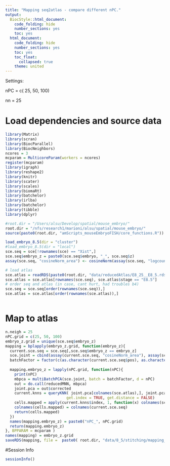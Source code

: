 ```yaml
---
title: "Mapping seq2atlas - compare different nPC."
output:
  BiocStyle::html_document:
    code_folding: hide
    number_sections: yes
    toc: yes  
  html_document:
    code_folding: hide
    number_sections: yes
    toc: yes
    toc_float:
      collapsed: true
    theme: united
---
```


Settings:

nPC = c( 25, 50, 100)

nn = 25

# Load dependencies and source data

```r

library(Matrix)
library(scran)
library(BiocParallel)
library(BiocNeighbors)
ncores = 3
mcparam = MulticoreParam(workers = ncores)
register(mcparam)
library(igraph)
library(reshape2)
library(knitr)
library(scater)
library(scales)
library(biomaRt)
library(batchelor)
library(irlba)
library(batchelor)
library(tibble)
library(dplyr)

#root.dir = "/Users/alsu/Develop/spatial/mouse_embryo/"
root.dir = "/nfs/research1/marioni/alsu/spatial/mouse_embryo/"
source(paste0(root.dir, "amScripts_mouseEmbryoFISH/core_functions.R"))

load_embryo_8.5(dir = "cluster")
#load_embryo_8.5(dir = "local")
sce.seq = sce[!rownames(sce) == "Xist",]
sce.seq$embryo_z = paste0(sce.seq$embryo, "_", sce.seq$z)
assay(sce.seq, "cosineNorm_area") <- cosineNorm(assay(sce.seq, "logcounts_area"))

# load atlas 
sce.atlas = readRDS(paste0(root.dir, "data/reducedAtlas/E8_25__E8_5.rds"))
sce.atlas = sce.atlas[rownames(sce.seq), sce.atlas$stage == "E8.5"]
# order seq and atlas (in case, cant hurt, had troubles b4)
sce.seq = sce.seq[order(rownames(sce.seq)),]
sce.atlas = sce.atlas[order(rownames(sce.atlas)),]



```

# Map to atlas

```r


n.neigh = 25
nPC.grid = c(25, 50, 100)
embryo_z.grid = unique(sce.seq$embryo_z)
mapping = bplapply(embryo_z.grid, function(embryo_z){
  current.sce.seq = sce.seq[,sce.seq$embryo_z == embryo_z]
  sce.joint = cbind(assay(current.sce.seq, "cosineNorm_area"), assay(sce.atlas, "cosineNorm"))
  batchFactor = factor(c(as.character(current.sce.seq$pos), as.character(sce.atlas$sample)))
  
  mapping.embryo_z = lapply(nPC.grid, function(nPC){
    print(nPC)
    mbpca = multiBatchPCA(sce.joint, batch = batchFactor, d = nPC)
    out = do.call(reducedMNN, mbpca)
    joint.pca = out$corrected
    current.knns = queryKNN( joint.pca[colnames(sce.atlas),], joint.pca[colnames(current.sce.seq),], k = n.neigh, 
                           get.index = TRUE, get.distance = FALSE)
    cells.mapped = apply(current.knns$index, 1, function(x) colnames(sce.atlas)[x])
    colnames(cells.mapped) = colnames(current.sce.seq)
    return(cells.mapped)
  })
  names(mapping.embryo_z) = paste0("nPC_", nPC.grid)
  return(mapping.embryo_z)
}, BPPARAM = mcparam )
names(mapping) = embryo_z.grid
saveRDS(mapping, file =  paste0( root.dir, "data/8_5/stitching/mapping_seq2atlas_allGenes_diffPC.rds"))


```



#Session Info

```r

sessionInfo()

```
